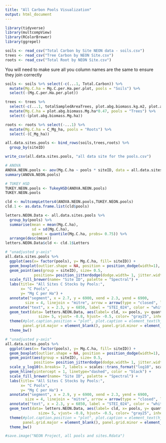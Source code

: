 ```yaml
---
title: "All Carbon Pools Visualization"
output: html_document
---
```


```r
library(tidyverse)
library(multcompView)
library(RColorBrewer)
library(ggrepel)
```

```r
soils <- read_csv("Total Carbon by Site NEON data - soils.csv")
trees <- read_csv("Tree Carbon by NEON Site.csv")
roots <- read_csv("Total Root by NEON Site.csv")
```

You will need to make sure all you column names are the same to ensure they join correctly

```r
soils <- soils %>% select(-c(...1, Total.Carbon)) %>%
  mutate(Mg.C.ha = Mg.C.per.Ha.per.plot, pools = "Soils") %>%
  select(-(Mg.C.per.Ha.per.plot))

trees <- trees %>% 
  select(-c(...1, totalSampledAreaTrees, plot.abg.biomass.kg.m2, plot.abg.biomass)) %>%
  mutate(Mg.C.ha = plot.abg.biomass.Mg.ha*0.47, pools = "Trees") %>% 
  select(-(plot.abg.biomass.Mg.ha))

roots <- roots %>% select(-...1) %>%
  mutate(Mg.C.ha = C_Mg_ha, pools = "Roots") %>%
  select(-(C_Mg_ha))

```


```r
all.data.sites.pools <- bind_rows(soils,trees,roots) %>%
  group_by(siteID)

write_csv(all.data.sites.pools, "all data site for the pools.csv")
```


```r
# ANOVA
ANOVA.NEON.pools <- aov(Mg.C.ha ~ pools * siteID, data = all.data.sites.pools)
summary(ANOVA.NEON.pools)

# TUKEY HSD
TUKEY.NEON.pools <- TukeyHSD(ANOVA.NEON.pools)
TUKEY.NEON.pools

cld <- multcompLetters4(ANOVA.NEON.pools,TUKEY.NEON.pools)
cld.1 <- as.data.frame.list(cld$pools)

```

```r
letters.NEON.Data <- all.data.sites.pools %>%
  group_by(pools) %>%
  summarise(mean = mean(Mg.C.ha),
            sd = sd(Mg.C.ha),
            quant = quantile(Mg.C.ha, probs= 0.75)) %>%
  arrange(desc(mean))
letters.NEON.Data$cld <- cld.1$Letters

```

```r
# "unadjusted y-axis"
all.data.sites.pools %>%
  ggplot(aes(x= factor(pools), y= Mg.C.ha, fill= siteID)) +
  geom_boxplot(outlier.shape = NA, position = position_dodge(width=1), alpha = 0.6) +
  geom_point(aes(group = siteID), size= 0.5, 
             position= position_jitterdodge(dodge.width= 1, jitter.width= 0.08)) +
  scale_fill_brewer(name= "Site ID", palette = "Spectral") +
  labs(title= "All Sites C Stocks by Pools:",
       x= "C Pools",
       y= "Mg C per Ha") +
  annotate("segment", x = 2.7, y = 6900, xend = 2.3, yend = 6900, 
         size = 4, linejoin = "mitre", arrow = arrow(type = "closed", length = unit(0.01, "npc"))) +
  annotate("text", x = 2.3, y = 6850, label = "STEI_024", color = "white", hjust= -0.3, vjust= 0.1, size = 3)  +
  geom_text(data= letters.NEON.Data, aes(label= cld, x= pools, y= quant, group=pools),
               size= 5, vjust= -0.8, hjust= -0.5, color= "gray25", inherit.aes = F) +
  theme(#plot.caption.position = "plot", plot.caption = element_text(hjust = 0),
        panel.grid.major = element_blank(), panel.grid.minor = element_blank()) +
  theme_bw() 

```
```r
# "unadjusted y-axis"
all.data.sites.pools %>%
  ggplot(aes(x= factor(pools), y= Mg.C.ha, fill= siteID)) +
  geom_boxplot(outlier.shape = NA, position = position_dodge(width=1), alpha = 0.6) +
  geom_point(aes(group = siteID), size= 0.5, 
             position= position_jitterdodge(dodge.width= 1, jitter.width= 0.08)) +
  scale_y_log10(n.breaks= 7, labels = scales::trans_format("log10", scales::math_format(10^.x))) + 
  geom_hline(yintercept = 1, linetype="dashed", color = "black") +
  scale_fill_brewer(name= "Site ID", palette = "Spectral") +
  labs(title= "All Sites C Stocks by Pools:",
       x= "C Pools",
       y= "Mg C per Ha") +
  annotate("segment", x = 2.9, y = 6900, xend = 2.3, yend = 6900, 
         size = 4, linejoin = "mitre", arrow = arrow(type = "closed", length = unit(0.01, "npc"))) +
  annotate("text", x = 2.3, y = 6850, label = "STEI_024", color = "white", hjust= -0.3, vjust= 0.1, size = 3)  +
  geom_text(data= letters.NEON.Data, aes(label= cld, x= pools, y= quant, group=pools),
               size= 5, vjust= -0.8, hjust= -0.5, color= "gray25", inherit.aes = F) +
  theme(#plot.caption.position = "plot", plot.caption = element_text(hjust = 0),
        panel.grid.major = element_blank(), panel.grid.minor = element_blank()) +
  theme_bw() 
```


```r
#save.image("NEON Project, all pools and sites.Rdata")
```
